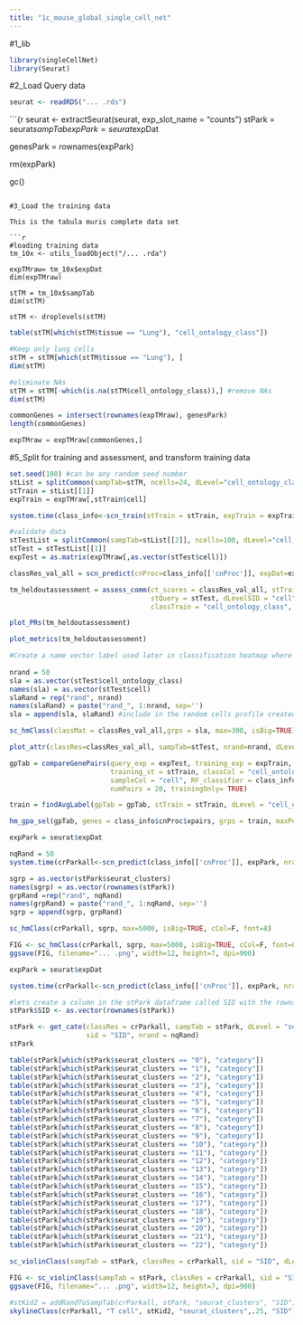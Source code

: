 ```yaml
---
title: "1c_mouse_global_single_cell_net"
---
```


#1_lib

```r
library(singleCellNet)
library(Seurat)
```

#2_Load Query data 

```r
seurat <- readRDS("... .rds")
```

```{r
seurat <- extractSeurat(seurat, exp_slot_name = "counts")
stPark = seurat$sampTab      
expPark = seurat$expDat      

genesPark =  rownames(expPark)

rm(expPark)

gc()        
```

#3_Load the training data 

This is the tabula muris complete data set 

```r
#loading training data
tm_10x <- utils_loadObject("/... .rda")

expTMraw= tm_10x$expDat
dim(expTMraw)

stTM = tm_10x$sampTab
dim(stTM)

stTM <- droplevels(stTM)
```

```r
table(stTM[which(stTM$tissue == "Lung"), "cell_ontology_class"])
```

```r
#Keep only lung cells
stTM = stTM[which(stTM$tissue == "Lung"), ]
dim(stTM)
```

```r
#eliminate NAs
stTM = stTM[-which(is.na(stTM$cell_ontology_class)),] #remove NAs
dim(stTM)
```

```r
commonGenes = intersect(rownames(expTMraw), genesPark)
length(commonGenes)
```

```r
expTMraw = expTMraw[commonGenes,]
```

#5_Split for training and assessment, and transform training data

```r
set.seed(100) #can be any random seed number
stList = splitCommon(sampTab=stTM, ncells=24, dLevel="cell_ontology_class")
stTrain = stList[[1]]
expTrain = expTMraw[,stTrain$cell] 
```

```r
system.time(class_info<-scn_train(stTrain = stTrain, expTrain = expTrain, nTopGenes = 10, nRand = 100, nTrees = 1000, nTopGenePairs = 25, dLevel = "cell_ontology_class", colName_samp = "cell"))
```

```r
#validate data
stTestList = splitCommon(sampTab=stList[[2]], ncells=100, dLevel="cell_ontology_class") 
stTest = stTestList[[1]]
expTest = as.matrix(expTMraw[,as.vector(stTest$cell)])

classRes_val_all = scn_predict(cnProc=class_info[['cnProc']], expDat=expTest, nrand = 50)

```
```r
tm_heldoutassessment = assess_comm(ct_scores = classRes_val_all, stTrain = stTrain, 
                                   stQuery = stTest, dLevelSID = "cell", 
                                   classTrain = "cell_ontology_class", classQuery = "cell_ontology_class", nRand = 50)

```

```r
plot_PRs(tm_heldoutassessment)
```

```r
plot_metrics(tm_heldoutassessment)
```

```r
#Create a name vector label used later in classification heatmap where the values are cell types/ clusters and names are the sample names
 
nrand = 50
sla = as.vector(stTest$cell_ontology_class)
names(sla) = as.vector(stTest$cell)
slaRand = rep("rand", nrand) 
names(slaRand) = paste("rand_", 1:nrand, sep='')
sla = append(sla, slaRand) #include in the random cells profile created

sc_hmClass(classMat = classRes_val_all,grps = sla, max=300, isBig=TRUE)
```
```r
plot_attr(classRes=classRes_val_all, sampTab=stTest, nrand=nrand, dLevel="cell_ontology_class", sid="cell")
```
```r
gpTab = compareGenePairs(query_exp = expTest, training_exp = expTrain, 
                         training_st = stTrain, classCol = "cell_ontology_class", 
                         sampleCol = "cell", RF_classifier = class_info$cnProc$classifier, 
                         numPairs = 20, trainingOnly= TRUE)

train = findAvgLabel(gpTab = gpTab, stTrain = stTrain, dLevel = "cell_ontology_class")

hm_gpa_sel(gpTab, genes = class_info$cnProc$xpairs, grps = train, maxPerGrp = 50)
```

```r
expPark = seurat$expDat 
```

```r
nqRand = 50
system.time(crParkall<-scn_predict(class_info[['cnProc']], expPark, nrand=nqRand))
```

```r
sgrp = as.vector(stPark$seurat_clusters)
names(sgrp) = as.vector(rownames(stPark))
grpRand =rep("rand", nqRand)
names(grpRand) = paste("rand_", 1:nqRand, sep='')
sgrp = append(sgrp, grpRand)

sc_hmClass(crParkall, sgrp, max=5000, isBig=TRUE, cCol=F, font=8)
```

```r
FIG <- sc_hmClass(crParkall, sgrp, max=5000, isBig=TRUE, cCol=F, font=8)
ggsave(FIG, filename="... .png", width=12, height=7, dpi=900)
```

```r
expPark = seurat$expDat 
```

```r
system.time(crParkall<-scn_predict(class_info[['cnProc']], expPark, nrand = F))
```

```r
#lets create a column in the stPark dataframe called SID with the rownames 
stPark$SID <- as.vector(rownames(stPark))
```

```r
stPark <- get_cate(classRes = crParkall, sampTab = stPark, dLevel = "seurat_clusters", 
                   sid = "SID", nrand = nqRand)
stPark
```

```r
table(stPark[which(stPark$seurat_clusters == "0"), "category"])
table(stPark[which(stPark$seurat_clusters == "1"), "category"])
table(stPark[which(stPark$seurat_clusters == "2"), "category"])
table(stPark[which(stPark$seurat_clusters == "3"), "category"])
table(stPark[which(stPark$seurat_clusters == "4"), "category"])
table(stPark[which(stPark$seurat_clusters == "5"), "category"])
table(stPark[which(stPark$seurat_clusters == "6"), "category"])
table(stPark[which(stPark$seurat_clusters == "7"), "category"])
table(stPark[which(stPark$seurat_clusters == "8"), "category"])
table(stPark[which(stPark$seurat_clusters == "9"), "category"])
table(stPark[which(stPark$seurat_clusters == "10"), "category"])
table(stPark[which(stPark$seurat_clusters == "11"), "category"])
table(stPark[which(stPark$seurat_clusters == "12"), "category"])
table(stPark[which(stPark$seurat_clusters == "13"), "category"])
table(stPark[which(stPark$seurat_clusters == "14"), "category"])
table(stPark[which(stPark$seurat_clusters == "15"), "category"])
table(stPark[which(stPark$seurat_clusters == "16"), "category"])
table(stPark[which(stPark$seurat_clusters == "17"), "category"])
table(stPark[which(stPark$seurat_clusters == "18"), "category"])
table(stPark[which(stPark$seurat_clusters == "19"), "category"])
table(stPark[which(stPark$seurat_clusters == "20"), "category"])
table(stPark[which(stPark$seurat_clusters == "21"), "category"])
table(stPark[which(stPark$seurat_clusters == "22"), "category"])
```

```r
sc_violinClass(sampTab = stPark, classRes = crParkall, sid = "SID", dLevel = "seurat_clusters", ncol = 2)
```

```r
FIG <- sc_violinClass(sampTab = stPark, classRes = crParkall, sid = "SID", dLevel = "seurat_clusters", ncol = 2)
ggsave(FIG, filename="... .png", width=12, height=7, dpi=900)
```
```r
#stKid2 = addRandToSampTab(crParkall, stPark, "seurat_clusters", "SID")
skylineClass(crParkall, "T cell", stKid2, "seurat_clusters",.25, "SID")
```
